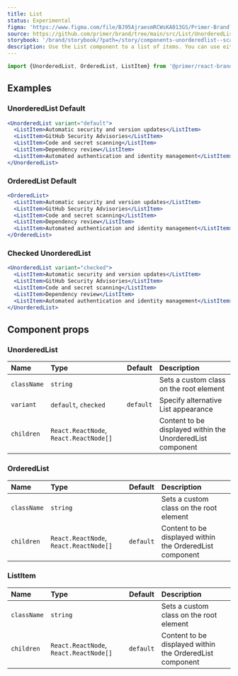 ```yaml
---
title: List
status: Experimental
figma: 'https://www.figma.com/file/BJ95AjraesmRCWsKA013GS/Primer-Brand?node-id=354%3A9513'
source: https://github.com/primer/brand/tree/main/src/List/UnorderedList.tsx
storybook: '/brand/storybook/?path=/story/components-unorderedlist--scale'
description: Use the List component to a list of items. You can use either the OrderedList or the UnorderedList component.
---
```


```js
import {UnorderedList, OrderedList, ListItem} from '@primer/react-brand'
```

## Examples

### UnorderedList Default

```jsx live
<UnorderedList variant="default">
  <ListItem>Automatic security and version updates</ListItem>
  <ListItem>GitHub Security Advisories</ListItem>
  <ListItem>Code and secret scanning</ListItem>
  <ListItem>Dependency review</ListItem>
  <ListItem>Automated authentication and identity management</ListItem>
</UnorderedList>
```

### OrderedList Default

```jsx live
<OrderedList>
  <ListItem>Automatic security and version updates</ListItem>
  <ListItem>GitHub Security Advisories</ListItem>
  <ListItem>Code and secret scanning</ListItem>
  <ListItem>Dependency review</ListItem>
  <ListItem>Automated authentication and identity management</ListItem>
</OrderedList>
```

### Checked UnorderedList

```jsx live
<UnorderedList variant="checked">
  <ListItem>Automatic security and version updates</ListItem>
  <ListItem>GitHub Security Advisories</ListItem>
  <ListItem>Code and secret scanning</ListItem>
  <ListItem>Dependency review</ListItem>
  <ListItem>Automated authentication and identity management</ListItem>
</UnorderedList>
```

## Component props

### UnorderedList

| Name        | Type                                   |  Default  | Description                                                |
| :---------- | :------------------------------------- | :-------: | :--------------------------------------------------------- |
| `className` | `string`                               |           | Sets a custom class on the root element                    |
| `variant`   | `default`, `checked`                   | `default` | Specify alternative List appearance                        |
| `children`  | `React.ReactNode`, `React.ReactNode[]` |           | Content to be displayed within the UnorderedList component |

### OrderedList

| Name        | Type                                   |  Default  | Description                                              |
| :---------- | :------------------------------------- | :-------: | :------------------------------------------------------- |
| `className` | `string`                               |           | Sets a custom class on the root element                  |
| `children`  | `React.ReactNode`, `React.ReactNode[]` | `default` | Content to be displayed within the OrderedList component |

### ListItem

| Name        | Type                                   |  Default  | Description                                              |
| :---------- | :------------------------------------- | :-------: | :------------------------------------------------------- |
| `className` | `string`                               |           | Sets a custom class on the root element                  |
| `children`  | `React.ReactNode`, `React.ReactNode[]` | `default` | Content to be displayed within the OrderedList component |

